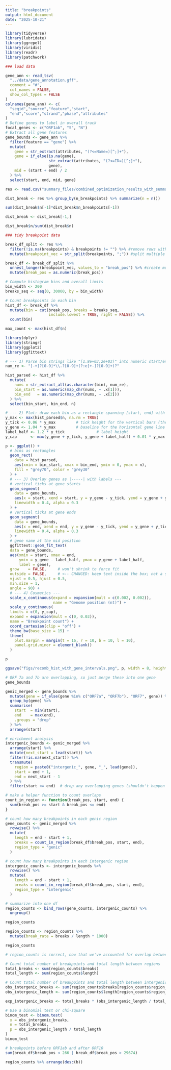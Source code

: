 ```yaml
---
title: "breakpoints"
output: html_document
date: "2025-10-21"
---
```


```r
library(tidyverse)
library(lubridate)
library(ggrepel)
library(viridis)
library(readr)
library(patchwork)

### load data

gene_ann <- read_tsv(
  "../data/gene_annotation.gff",
  comment = "#",
  col_names = FALSE,
  show_col_types = FALSE
)
colnames(gene_ann) <- c(
  "seqid","source","feature","start",
  "end","score","strand","phase","attributes"
)
# Define genes to label in overall track
focal_genes <- c("ORF1ab", "S", "N")
# Extract all gene features
gene_bounds <- gene_ann %>%
  filter(feature == "gene") %>%
  mutate(
    gene = str_extract(attributes, "(?<=Name=)[^;]+"),
    gene = if_else(is.na(gene),
                   str_extract(attributes, "(?<=ID=)[^;]+"),
                   gene),
    mid = (start + end) / 2
  ) %>%
  select(start, end, mid, gene)

res <- read.csv("summary_files/combined_optimization_results_with_summary.csv")

dist_break <- res %>% group_by(n_breakpoints) %>% summarize(n = n())

sum(dist_break$n[-1]*dist_break$n_breakpoints[-1])

dist_break <- dist_break[-1,]

dist_break$n/sum(dist_break$n)
```

```r
### tidy breakpoint data

break_df_split <- res %>%
  filter(!is.na(breakpoints) & breakpoints != "") %>% #remove rows with no breakpoints
  mutate(breakpoint_vec = str_split(breakpoints, ";")) #split multiple breakpoints

break_df <- break_df_split %>% 
  unnest_longer(breakpoint_vec, values_to = "break_pos") %>% #create multiple rows for each breakpoint
  mutate(break_pos = as.numeric(break_pos))

# Compute histogram bins and overall limits
bin_width <- 200
breaks_seq <- seq(0, 30000, by = bin_width)

# Count breakpoints in each bin
hist_df <- break_df %>%
  mutate(bin = cut(break_pos, breaks = breaks_seq,
                   include.lowest = TRUE, right = FALSE)) %>%
  count(bin)

max_count <- max(hist_df$n)
```

```r
library(dplyr)
library(stringr)
library(ggplot2)
library(ggfittext)

# --- 1) Parse bin strings like "[1.8e+03,2e+03)" into numeric start/end ----
num_re <- "[-+]?[0-9]*\\.?[0-9]+(?:e[+-]?[0-9]+)?"

hist_parsed <- hist_df %>%
  mutate(
    nums = str_extract_all(as.character(bin), num_re),
    bin_start = as.numeric(map_chr(nums, ~ .x[1])),
    bin_end   = as.numeric(map_chr(nums, ~ .x[2]))
  ) %>%
  select(bin_start, bin_end, n)

# --- 2) Plot: draw each bin as a rectangle spanning [start, end] with height n ---
y_max <- max(hist_parsed$n, na.rm = TRUE)
y_tick <- 0.06 * y_max         # tick height for the vertical bars (the "|" parts)
y_gene <- 1.04 * y_max         # baseline for the horizontal gene line
label_half <- 1.2 * y_tick              # label height
y_cap      <- max(y_gene + y_tick, y_gene + label_half) + 0.01 * y_max

p <- ggplot() +
  # bins as rectangles
  geom_rect(
    data = hist_parsed,
    aes(xmin = bin_start, xmax = bin_end, ymin = 0, ymax = n),
    fill = "grey70", color = "grey30"
  ) +
  # --- 3) Overlay genes as |-----| with labels ---
  # vertical ticks at gene starts
  geom_segment(
    data = gene_bounds,
    aes(x = start, xend = start, y = y_gene - y_tick, yend = y_gene + y_tick),
    linewidth = 0.4, alpha = 0.3
  ) +
  # vertical ticks at gene ends
  geom_segment(
    data = gene_bounds,
    aes(x = end, xend = end, y = y_gene - y_tick, yend = y_gene + y_tick),
    linewidth = 0.4, alpha = 0.3
  ) +
  # gene name at the mid position
  ggfittext::geom_fit_text(
  data = gene_bounds,
  aes(xmin = start, xmax = end,
      ymin = y_gene - label_half, ymax = y_gene + label_half,
      label = gene),
  grow    = FALSE,     # won't shrink to force fit
  outside = FALSE,     # <-- CHANGED: keep text inside the box; not a string
  vjust = 0.5, hjust = 0.5,
  min.size = 1,
  angle = 90) +
  # --- 4) Cosmetics ---
  scale_x_continuous(expand = expansion(mult = c(0.002, 0.002)),
                     name = "Genome position (nt)") +
  scale_y_continuous(
  limits = c(0, y_cap),
  expand = expansion(mult = c(0, 0.03)),
  name = "Breakpoint count") +
  coord_cartesian(clip = "off") +
  theme_bw(base_size = 15) +
  theme(
    plot.margin = margin(t = 16, r = 10, b = 10, l = 10),
    panel.grid.minor = element_blank()
  )

p

ggsave("figs/recomb_hist_with_gene_intervals.png", p, width = 8, height = 4, dpi = 300)
```

```r
# ORF 7a and 7b are overlapping, so just merge these into one gene
gene_bounds

genic_merged <- gene_bounds %>%
  mutate(gene = if_else(gene %in% c("ORF7a", "ORF7b"), "ORF7", gene)) %>%
  group_by(gene) %>%
  summarise(
    start  = min(start),
    end    = max(end),
    .groups = "drop"
  ) %>%
  arrange(start)

# enrichment analysis
intergenic_bounds <- genic_merged %>%
  arrange(start) %>%
  mutate(next_start = lead(start)) %>%
  filter(!is.na(next_start)) %>%
  transmute(
    region = paste0("intergenic_", gene, "_", lead(gene)),
    start = end + 1,
    end = next_start - 1
  ) %>%
  filter(start <= end)  # drop any overlapping genes (shouldn't happen here)

# make a helper function to count overlaps
count_in_region <- function(break_pos, start, end) {
  sum(break_pos >= start & break_pos <= end)
}

# count how many breakpoints in each genic region
gene_counts <- genic_merged %>%
  rowwise() %>%
  mutate(
    length = end - start + 1,
    breaks = count_in_region(break_df$break_pos, start, end),
    region_type = "genic"
  )

# count how many breakpoints in each intergenic region
intergenic_counts <- intergenic_bounds %>%
  rowwise() %>%
  mutate(
    length = end - start + 1,
    breaks = count_in_region(break_df$break_pos, start, end),
    region_type = "intergenic"
  )

# summarize into one df
region_counts <- bind_rows(gene_counts, intergenic_counts) %>%
  ungroup()

region_counts

region_counts <- region_counts %>%
  mutate(break_rate = breaks / length * 1000)

region_counts
```

```r
# region_counts is correct, now that we've accounted for overlap between ORF7a and 7b

# Count total number of breakpoints and total length between regions
total_breaks <- sum(region_counts$breaks)
total_length <- sum(region_counts$length)

# Count total number of breakpoints and total length between intergenic regions
obs_intergenic_breaks <- sum(region_counts$breaks[region_counts$region_type == "intergenic"])
obs_intergenic_length <- sum(region_counts$length[region_counts$region_type == "intergenic"])

exp_intergenic_breaks <- total_breaks * (obs_intergenic_length / total_length)

# Use a binomial test or chi-square
binom_test <- binom.test(
  x = obs_intergenic_breaks,
  n = total_breaks,
  p = obs_intergenic_length / total_length
)
binom_test

# breakpoints before ORF1ab and after ORF10
sum(break_df$break_pos < 266 | break_df$break_pos > 29674)
```

```r
region_counts %>% arrange(desc(b))
```






